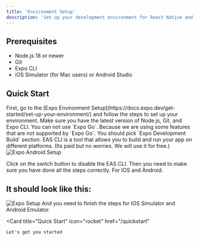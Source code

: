 ```yaml
---
title: 'Environment Setup'
description: 'Set up your development environment for React Native and Expo'
---
```


## Prerequisites

- Node.js 18 or newer
- Git
- Expo CLI
- iOS Simulator (for Mac users) or Android Studio

## Quick Start
<Steps>
  <Step>
  First, go to the [Expo Environment Setup](https://docs.expo.dev/get-started/set-up-your-environment/) and follow the steps to set up your environment.
  <Warning>
  Make sure you have the latest version of Node.js, Git, and Expo CLI.  
  </Warning>
  <Warning>
  You can not use `Expo Go`. Because we are using some features that are not supported by `Expo Go`.
  </Warning>
  <Tip>
  You should pick `Expo Development Build` section.
  </Tip>

  </Step>
  <Step>
  <Info>
  EAS CLI is a tool that allows you to build and run your app on different platforms. (Its paid but no worries. We will use it for free.)
  </Info>

  <img src="/images/setup/expo-android-setup.png" alt="Expo Android Setup" className="rounded-2xl" />

  Click on the switch button to disable the EAS CLI. Then you need to make sure you have done all the steps correctly. For IOS and Android.
  </Step>
  <Step >
  ## It should look like this:
  <img src="/images/setup/setup.png" alt="Expo Setup" className="rounded-2xl" />
  </Step>
  <Step>
  <Warning>
  And you need to finish the steps for IOS Simulator and Android Emulator.
  </Warning>
  </Step>
</Steps>


  <Card
    title="Quick Start"
    icon="rocket"
    href="/quickstart"
  >
    Let's get you started
  </Card>
